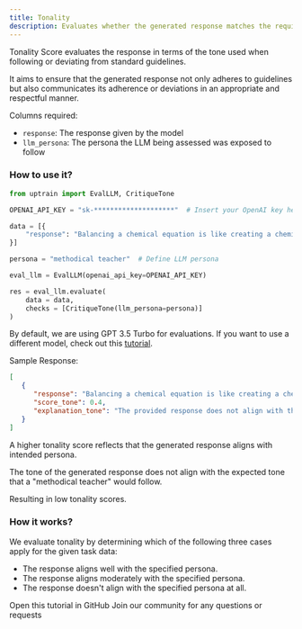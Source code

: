 ```yaml
---
title: Tonality
description: Evaluates whether the generated response matches the required persona's tone 
---
```


Tonality Score evaluates the response in terms of the tone used when following or deviating from standard guidelines. 

It aims to ensure that the generated response not only adheres to guidelines but also communicates its adherence or deviations in an appropriate and respectful manner.

Columns required:
- `response`: The response given by the model
- `llm_persona`: The persona the LLM being assessed was exposed to follow

### How to use it?

```python
from uptrain import EvalLLM, CritiqueTone

OPENAI_API_KEY = "sk-********************"  # Insert your OpenAI key here

data = [{
    "response": "Balancing a chemical equation is like creating a chemical masterpiece! Just sprinkle some coefficients here and there until you've got the perfect formula dance. It's a choreography of atoms."
}]

persona = "methodical teacher"  # Define LLM persona

eval_llm = EvalLLM(openai_api_key=OPENAI_API_KEY)

res = eval_llm.evaluate(
    data = data,
    checks = [CritiqueTone(llm_persona=persona)]
)
```
<Info>By default, we are using GPT 3.5 Turbo for evaluations. If you want to use a different model, check out this [tutorial](https://github.com/uptrain-ai/uptrain/blob/main/examples/open_source_evaluator_tutorial.ipynb).</Info>

Sample Response:
```json
[
   {
      "response": "Balancing a chemical equation is like creating a chemical masterpiece! Just sprinkle some coefficients here and there until you've got the perfect formula dance. It's a choreography of atoms.",
      "score_tone": 0.4,
      "explanation_tone": "The provided response does not align with the specified persona of a methodical teacher. The use of metaphor and casual language does not reflect the methodical and systematic approach expected from a teacher in this persona.\n\n[Score]: 2"
   }
]
```
<Note>A higher tonality score reflects that the generated response aligns with intended persona.</Note>

The tone of the generated response does not align with the expected tone that a "methodical teacher" would follow. 

Resulting in low tonality scores.

### How it works?

We evaluate tonality by determining which of the following three cases apply for the given task data:

* The response aligns well with the specified persona.
* The response aligns moderately with the specified persona.
* The response doesn't align with the specified persona at all.

<CardGroup cols={2}>
  <Card
    title="Tutorial"
    href="https://github.com/uptrain-ai/uptrain/blob/main/examples/checks/language_features/tone_critique.ipynb"
    icon="github"
    color="#808080"
  >
    Open this tutorial in GitHub
  </Card>
  <Card
    title="Have Questions?"
    href="https://join.slack.com/t/uptraincommunity/shared_invite/zt-1yih3aojn-CEoR_gAh6PDSknhFmuaJeg"
    icon="slack"
    color="#808080"
  >
    Join our community for any questions or requests
  </Card>
</CardGroup>